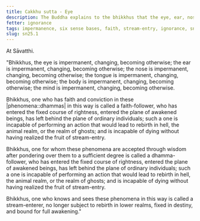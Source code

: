 ```yaml
---
title: Cakkhu sutta - Eye
description: The Buddha explains to the bhikkhus that the eye, ear, nose, tongue, body, and mind are impermanent, changing, and becoming otherwise. One who has faith and conviction in these phenomena is called a faith-follower, one who has entered the fixed course of rightness, entered the plane of awakened beings, and is incapable of performing an action that would lead to rebirth in lower realms.
fetter: ignorance
tags: impermanence, six sense bases, faith, stream-entry, ignorance, sn, sn22-34, sn25
slug: sn25.1
---
```


At Sāvatthi.

"Bhikkhus, the eye is impermanent, changing, becoming otherwise; the ear is impermanent, changing, becoming otherwise; the nose is impermanent, changing, becoming otherwise; the tongue is impermanent, changing, becoming otherwise; the body is impermanent, changing, becoming otherwise; the mind is impermanent, changing, becoming otherwise.

Bhikkhus, one who has faith and conviction in these |phenomena::dhammas| in this way is called a faith-follower, who has entered the fixed course of rightness, entered the plane of awakened beings, has left behind the plane of ordinary individuals; such a one is incapable of performing an action that would lead to rebirth in hell, the animal realm, or the realm of ghosts; and is incapable of dying without having realized the fruit of stream-entry.

Bhikkhus, one for whom these phenomena are accepted through wisdom after pondering over them to a sufficient degree is called a dhamma-follower, who has entered the fixed course of rightness, entered the plane of awakened beings, has left behind the plane of ordinary individuals; such a one is incapable of performing an action that would lead to rebirth in hell, the animal realm, or the realm of ghosts; and is incapable of dying without having realized the fruit of stream-entry.

Bhikkhus, one who knows and sees these phenomena in this way is called a stream-enterer, no longer subject to rebirth in lower realms, fixed in destiny, and bound for full awakening."